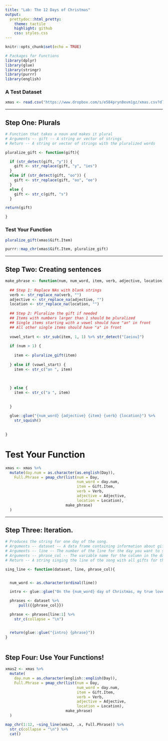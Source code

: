 ```yaml
---
title: "Lab: The 12 Days of Christmas"
output:
  prettydoc::html_pretty:
    theme: tactile
    highlight: github
    css: styles.css
---
```


```r
knitr::opts_chunk$set(echo = TRUE)

# Packages for Functions
library(dplyr)
library(glue)
library(stringr)
library(purrr)
library(english)
```


### A Test Dataset


```r
xmas <- read.csv("https://www.dropbox.com/s/e584pryn8evm1gz/xmas.csv?dl=1")
```

---

## Step One:  Plurals

```r
# Function that takes a noun and makes it plural
# Arguments -- gift -- A string or vector of strings
# Return -- A string or vector of strings with the pluralized words

pluralize_gift <- function(gift){

  if (str_detect(gift, "y")) {
    gift <- str_replace(gift, "y", "ies")
  }
  else if (str_detect(gift, "oo")) {
    gift <- str_replace(gift, "oo", "ee")
  }
  else {
    gift <- str_c(gift, "s")
  }

return(gift)

}
```

### Test Your Function

```r

pluralize_gift(xmas$Gift.Item)

purrr::map_chr(xmas$Gift.Item, pluralize_gift)

```


---


## Step Two: Creating sentences

```r
make_phrase <- function(num, num_word, item, verb, adjective, location) {
  
  ## Step 1: Replace NAs with blank strings
  verb <- str_replace_na(verb, "")
  adjective <- str_replace_na(adjective, "")
  location <- str_replace_na(location, "")
  
  ## Step 2: Pluralize the gift if needed
  ## Items with numbers larger than 1 should be pluralized
  ## Single items starting with a vowel should have "an" in front
  ## All other single items should have "a" in front
  
  vowel_start <- str_sub(item, 1, 1) %>% str_detect("[aeiou]")
  
  if (num > 1) {
    
    item <- pluralize_gift(item)
    
  } else if (vowel_start) {
    item <- str_c("an ", item)
  
      
    
  } else {
    item <- str_c("a ", item)
    
    
  }
  
  glue::glue("{num_word} {adjective} {item} {verb} {location}") %>%
    str_squish()
  
  
}
```


# Test Your Function

```r

xmas <- xmas %>%
  mutate(day.num = as.character(as.english(Day)),
    Full.Phrase = pmap_chr(list(num = Day,
                                num_word = day.num,
                                item = Gift.Item,
                                verb = Verb,
                                adjective = Adjective,
                                location = Location), 
                           make_phrase)
  )
```


---


## Step Three:  Iteration.

```r
# Produces the string for one day of the song.
# Arguments -- dataset -- A data frame containing information about gifts
# Arguments -- line -- The number of the line for the day you want to sing about
# Arguments -- phrase_col -- The variable name for the column in the dataset that contains the gift phrases
# Return -- A string singing the line of the song with all gifts for the given day.

sing_line <- function(dataset, line, phrase_col){


  num_word <- as.character(ordinal(line))

  intro <- glue::glue("On the {num_word} day of Christmas, my true love sent to me")

  phrases <- dataset %>% 
      pull({{phrase_col}})

  phrase <- phrases[line:1] %>% 
    str_c(collapse = "\n")


  return(glue::glue("{intro} {phrase}"))
}
    


```


## Step Four: Use Your Functions!


```r
xmas2 <- xmas %>%
  mutate(
    day.num = as.character(english::english(Day)), 
    Full.Phrase = pmap_chr(list(num = Day, 
                                num_word = day.num, 
                                item = Gift.Item, 
                                verb = Verb, 
                                adjective = Adjective, 
                                location = Location), 
                           make_phrase)
  )

map_chr(1:12, ~sing_line(xmas2, .x, Full.Phrase)) %>%
  str_c(collapse = "\n") %>%
  cat()

```

